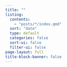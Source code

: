 ```yaml
---
title: ""
listing:
  contents: 
    - "posts/*/index.qmd"
  sort: "date"
  type: default
  categories: false
  sort-ui: false
  filter-ui: false
page-layout: full
title-block-banner: false
---
```


